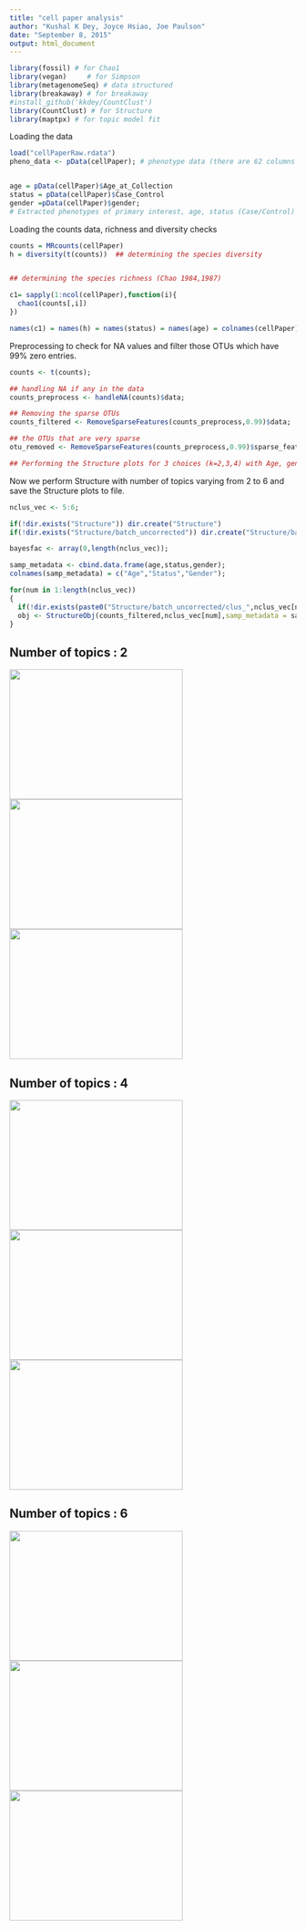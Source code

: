 ```yaml
---
title: "cell paper analysis"
author: "Kushal K Dey, Joyce Hsiao, Joe Paulson"
date: "September 8, 2015"
output: html_document
---
```


```r
library(fossil) # for Chao1
library(vegan)     # for Simpson
library(metagenomeSeq) # data structured
library(breakaway) # for breakaway
#install_github('kkdey/CountClust')
library(CountClust) # for Structure
library(maptpx) # for topic model fit
```

Loading the data 

```r
load("cellPaperRaw.rdata")
pheno_data <- pData(cellPaper); # phenotype data (there are 62 columns in this)


age = pData(cellPaper)$Age_at_Collection  
status = pData(cellPaper)$Case_Control
gender =pData(cellPaper)$gender;
# Extracted phenotypes of primary interest, age, status (Case/Control) and gender. 
```

Loading the counts data, richness and diversity checks 

```r

counts = MRcounts(cellPaper)
h = diversity(t(counts))  ## determining the species diversity


## determining the species richness (Chao 1984,1987)

c1= sapply(1:ncol(cellPaper),function(i){
  chao1(counts[,i])
})

names(c1) = names(h) = names(status) = names(age) = colnames(cellPaper)=names(gender)


```

Preprocessing to check for NA values and filter those OTUs which have $99\%$ zero entries.

```r
counts <- t(counts);

## handling NA if any in the data
counts_preprocess <- handleNA(counts)$data;

## Removing the sparse OTUs
counts_filtered <- RemoveSparseFeatures(counts_preprocess,0.99)$data; 

## the OTUs that are very sparse 
otu_removed <- RemoveSparseFeatures(counts_preprocess,0.99)$sparse_features;

## Performing the Structure plots for 3 choices (k=2,3,4) with Age, gender and status as metadata 

```

Now we perform Structure with number of topics varying from 2 to 6 and save the Structure plots to file.

```r

nclus_vec <- 5:6;

if(!dir.exists("Structure")) dir.create("Structure")
if(!dir.exists("Structure/batch_uncorrected")) dir.create("Structure/batch_uncorrected")

bayesfac <- array(0,length(nclus_vec));

samp_metadata <- cbind.data.frame(age,status,gender);
colnames(samp_metadata) = c("Age","Status","Gender");

for(num in 1:length(nclus_vec))
{
  if(!dir.exists(paste0("Structure/batch_uncorrected/clus_",nclus_vec[num]))) dir.create(paste0("Structure/batch_uncorrected/clus_",nclus_vec[num]))
  obj <- StructureObj(counts_filtered,nclus_vec[num],samp_metadata = samp_metadata, tol=0.001, batch_lab = NULL, path=paste0("Structure/batch_uncorrected/clus_",nclus_vec[num]),partition=c('FALSE','TRUE','TRUE'));
}


```

## Number of topics : 2

<img src='Structure/batch_uncorrected/clus_2/struct_clus_2_Age.png' style="width:304px;height:228px;">
<img src='Structure/batch_uncorrected/clus_2/struct_clus_2_Gender.png' style="width:304px;height:228px;">
<img src='Structure/batch_uncorrected/clus_2/struct_clus_2_Status.png' style="width:304px;height:228px;">

## Number of topics : 4

<img src='Structure/batch_uncorrected/clus_4/struct_clus_4_Age.png' style="width:304px;height:228px;">
<img src='Structure/batch_uncorrected/clus_4/struct_clus_4_Gender.png' style="width:304px;height:228px;">
<img src='Structure/batch_uncorrected/clus_4/struct_clus_4_Status.png' style="width:304px;height:228px;">


## Number of topics : 6

<img src='./Structure/batch_uncorrected/clus_6/struct_clus_6_Age.png' style="width:304px;height:228px;">
<img src='./Structure/batch_uncorrected/clus_6/struct_clus_6_Gender.png' style="width:304px;height:228px;">
<img src='./Structure/batch_uncorrected/clus_6/struct_clus_6_Status.png' style="width:304px;height:228px;">


